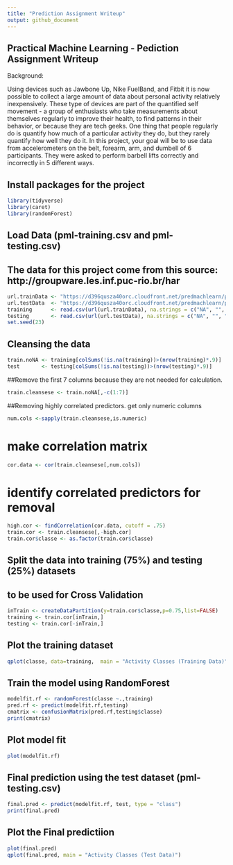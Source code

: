 ---
title: "Prediction Assignment Writeup"
output: github_document
---




## Practical Machine Learning - Pediction Assignment Writeup
Background:

Using devices such as Jawbone Up, Nike FuelBand, and Fitbit it is now possible to collect a large amount of data about personal activity relatively inexpensively. These type of devices are part of the quantified self movement - a group of enthusiasts who take measurements about themselves regularly to improve their health, to find patterns in their behavior, or because they are tech geeks. One thing that people regularly do is quantify how much of a particular activity they do, but they rarely quantify how well they do it. In this project, your goal will be to use data from accelerometers on the belt, forearm, arm, and dumbell of 6 participants. They were asked to perform barbell lifts correctly and incorrectly in 5 different ways. 

## Install packages for the project

```{r}
library(tidyverse)
library(caret)
library(randomForest)
```


## Load Data (pml-training.csv and pml-testing.csv)
## The data for this project come from this source: http://groupware.les.inf.puc-rio.br/har


```{r}
url.trainData <- "https://d396qusza40orc.cloudfront.net/predmachlearn/pml-training.csv"
url.testData  <- "https://d396qusza40orc.cloudfront.net/predmachlearn/pml-testing.csv"
training      <- read.csv(url(url.trainData), na.strings = c("NA", "", "#DIV0!"))
testing       <- read.csv(url(url.testData), na.strings = c("NA", "", "#DIV0!"))
set.seed(23)
```
## Cleansing the data
```{r}
train.noNA <- training[colSums(!is.na(training))>(nrow(training)*.9)]
test       <- testing[colSums(!is.na(testing))>(nrow(testing)*.9)]
```
##Remove the first 7 columns because they are not needed for calculation.
```{r}
train.cleansese <- train.noNA[,-c(1:7)]
```

##Removing highly correlated predictors.
 get only numeric columns
 
```{r}
num.cols <-sapply(train.cleansese,is.numeric)
```
# make correlation matrix

```{r}
cor.data <- cor(train.cleansese[,num.cols])
```
# identify correlated predictors for removal
```{r}
high.cor <- findCorrelation(cor.data, cutoff = .75)
train.cor <- train.cleansese[,-high.cor]
train.cor$classe <- as.factor(train.cor$classe)
```

## Split the data into training (75%) and testing (25%) datasets
## to be used for Cross Validation 
```{r}
inTrain <- createDataPartition(y=train.cor$classe,p=0.75,list=FALSE)
training <- train.cor[inTrain,]
testing <- train.cor[-inTrain,]
```
## Plot the training dataset
```{r}
qplot(classe, data=training,  main = "Activity Classes (Training Data)")
```

## Train the model using RandomForest
```{r}
modelfit.rf <- randomForest(classe ~.,training)
pred.rf <- predict(modelfit.rf,testing)
cmatrix <- confusionMatrix(pred.rf,testing$classe)
print(cmatrix)
```

## Plot model fit
```{r}
plot(modelfit.rf)
```
## Final prediction using the test dataset (pml-testing.csv)
```{r}
final.pred <- predict(modelfit.rf, test, type = "class")
print(final.pred)
```

## Plot the Final predictiion
```{r}
plot(final.pred)
qplot(final.pred, main = "Activity Classes (Test Data)")
```

